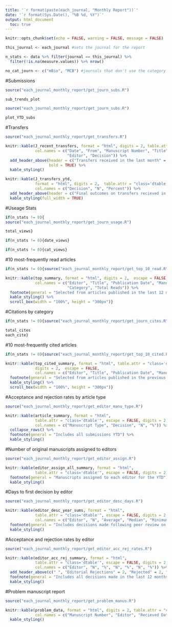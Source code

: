 ```yaml
---
title: '`r format(paste(each_journal, "Monthly Report"))`'
date: '`r format(Sys.Date(), "%B %d, %Y")`'
output: html_document
  toc: true
---
```

<link rel="stylesheet" type="text/css" href="http://cdn.datatables.net/1.10.5/css/jquery.dataTables.min.css">
<script src="http://code.jquery.com/jquery-2.1.2.min.js"></script>
<script src="http://cdn.datatables.net/1.10.5/js/jquery.dataTables.min.js"></script>

<script type="text/javascript">
         $(document).ready(function() {
             $(".dtable").DataTable();
         } );
</script>
```r
knitr::opts_chunk$set(echo = FALSE, warning = FALSE, message = FALSE)

this_journal <- each_journal #sets the journal for the report

n_stats <- data %>% filter(journal == this_journal) %>% 
  filter(!is.na(measure.values)) %>% nrow()

no_cat_journ <- c("mBio", "MCB") #journals that don't use the category field
```

#Submissions
```r
source("each_journal_monthly_report/get_journ_subs.R")

sub_trends_plot
```

```r
source("each_journal_monthly_report/get_journ_subs.R")

plot_YTD_subs
```

#Transfers
```r
source("each_journal_monthly_report/get_transfers.R")

knitr::kable(J_recent_transfers, format = "html", digits = 2, table.attr = "class='dtable'",  
             col.names = c("Date", "From", "Manuscript Number", "Title", 
                           "Editor", "Decision")) %>%
  add_header_above(header = c("Transfers received in the last month" = 6), 
                   bold = TRUE) %>% 
  kable_styling()

knitr::kable(J_transfers_ytd, 
             format = "html", digits = 2,  table.attr = "class='dtable'", 
             col.names = c("Decision", "N", "Percent")) %>%
  add_header_above(header = c("Final outcomes on transfers recieved in the last 12 months" = 3), bold = TRUE) %>% 
  kable_styling(full_width = TRUE)
```

#Useage Stats
```r
if(n_stats != 0){
source("each_journal_monthly_report/get_journ_usage.R")

total_views}
```


```r
if(n_stats != 0){date_views}
```


```r
if(n_stats != 0){cat_views}
```

#10 most-frequently read articles
```r
if(n_stats != 0){source("each_journal_monthly_report/get_top_10_read.R")

knitr::kable(top_summary, format = "html", digits = 2,  escape = FALSE, table.attr = "class='dtable'", 
             col.names = c("Editor", "Title", "Publication Date", "Manuscript Type", 
                           "Category", "Total Reads")) %>%
  footnote(general = "Selected from articles published in the last 12 months, ranked on HighWire html & pdf views") %>% 
  kable_styling() %>% 
  scroll_box(width = "100%", height = "300px")}
```

#Citations by category
```r
if(n_stats != 0){source("each_journal_monthly_report/get_journ_cites.R")

total_cites
each_cite}
```

#10 most-frequently cited articles
```r
if(n_stats != 0){source("each_journal_monthly_report/get_top_10_cited.R")

knitr::kable(top_cited_summary, format = "html", table.attr = "class='dtable'", 
             digits = 2,  escape = FALSE,
             col.names = c("Editor", "Title", "Publication Date", "Manuscript Type", "Category", "Total Cites")) %>%
  footnote(general = "Selected from articles published in the previous 12 - 36 months") %>% 
  kable_styling() %>% 
  scroll_box(width = "100%", height = "300px")}
```


#Acceptance and rejection rates by article type
```r
source("each_journal_monthly_report/get_editor_manu_type.R")

knitr::kable(article_summary, format = "html", 
             table.attr = "class='dtable'", escape = FALSE, digits = 2,    
             col.names = c("Manuscript Type", "Decision", "N", "%")) %>%  
  collapse_rows() %>% 
  footnote(general = "Includes all submissions YTD") %>% 
  kable_styling()
```


#Number of original manuscripts assigned to editors
```r
source("each_journal_monthly_report/get_editor_assign.R") 

knitr::kable(editor_assign_all_summary, format = "html", 
             table.attr = "class='dtable'", escape = FALSE, digits = 2) %>% 
  footnote(general = "Manuscripts assigned to each editor for the YTD") %>% 
  kable_styling()
```

#Days to first decision by editor
```r
source("each_journal_monthly_report/get_editor_desc_days.R") 

knitr::kable(editor_desc_year_sums, format = "html", 
             table.attr = "class='dtable'", escape = FALSE, digits = 2,  
             col.names = c("Editor", "N", "Average", "Median", "Minimum", "Maximum")) %>%
  footnote(general = "Includes decisions made following peer review on initial submissions in the last 12 months") %>% 
  kable_styling()
```


#Acceptance and rejection rates by editor
```r
source("each_journal_monthly_report/get_editor_acc_rej_rates.R") 

knitr::kable(editor_acc_rej_summary, format = "html", 
             table.attr = "class='dtable'", escape = FALSE, digits = 2,  
             col.names = c("Editor", "N", "%", "N", "%", "N", "%")) %>% 
  add_header_above(c(" ", "Editorial Rejections" = 2, "Rejected" = 2, "Accepted" = 2)) %>% 
  footnote(general = "Includes all decisions made in the last 12 months") %>% 
  kable_styling()
```


#Problem manuscript report
```r
source("each_journal_monthly_report/get_problem_manus.R")

knitr::kable(problem_data, format = "html", digits = 2, table.attr = "class='dtable'",   
             col.names = c("Manuscript Number", "Editor", "Recieved Date", "Decision Date", "Days Since Decision", "Status")) %>%
  kable_styling()
```

